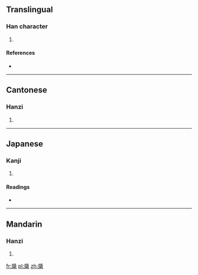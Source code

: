 ==Translingual==

===Han character===
{{Han char|rn=75|rad=木|as=13|sn=17|four=7290<sub>4</sub>|canj=弓一木 (NMD), X弓一木 (XNMD)}}

# {{defn|Han|sort=木13}}

====References====
* {{Han ref|kx=0556.040|dkj=15636|dj=0945.240|hdz=21297.020|uh=6A83|ud=27267|bh=ED41|bd=60737}}

----

==Cantonese==

===Hanzi===
{{yue-hanzi|jyut=|y=yan2}}

# {{defn|Cantonese|sort=木13}}

----

==Japanese==

===Kanji===
{{ja-kanji|grade=|rs=木13}}

# {{defn|Japanese|sort=木13}}

====Readings====
* {{ja-readings|on=[[いん]] (in), [[おん]] (on)|kun=[[ためぎ]] (tamegi)}}

----

==Mandarin==

===Hanzi===
{{cmn-hanzi|pin=[[yǐn]] ([[yin3]])|wg=yin<sup>3</sup>}}

# {{defn|Mandarin|sort=木13}}

[[fr:檃]]
[[pl:檃]]
[[zh:檃]]